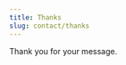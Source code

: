 ```yaml
---
title: Thanks
slug: contact/thanks
---
```



<div class="px-8 sm:px-6 py-12 sm:py-16 lg:py-20 mx-auto max-w-3xl">
  <ProseSection title="Contact">
    <p class="text-center">Thank you for your message.</p>
    <p class="text-center">
      <Icon
        class="inline-flex"
        name="line-md:heart-twotone"
        optimize={false}
        width="96"
      />
    </p>
  </ProseSection>
</div>
